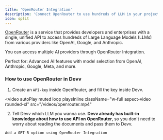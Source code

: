 ```yaml
---
title: 'OpenRouter Integration'
description: 'Connect OpenRouter to use hundreds of LLM in your project.'
icon: split
---
```


[OpenRouter](https://openrouter.ai/) is a service that provides developers and enterprises with a single, unified API to access hundreds of Large Language Models (LLMs) from various providers like OpenAI, Google, and Anthropic.

You can access multiple AI providers through OpenRouter Integration.

Perfect for: Advanced AI features with model selection from OpenAI, Anthropic, Google, Meta, and more.

### How to use OpenRouter in Devv

1. Create an `API-key` inside OpenRouter, and fill the key inside Devv.

<video
   autoPlay
   muted
   loop
   playsInline
   className="w-full aspect-video rounded-xl"
   src="/videos/openrouter.mp4"
></video>

2. Tell Devv which LLM you wanna use. **Devv already has built-in knowledge about how to use API on OpenRouter**, so you don't need to worry about reading the documents and pass them to Devv.

```text openrouter-prompt-example
Add a GPT-5 option using OpenRouter Integration
```
